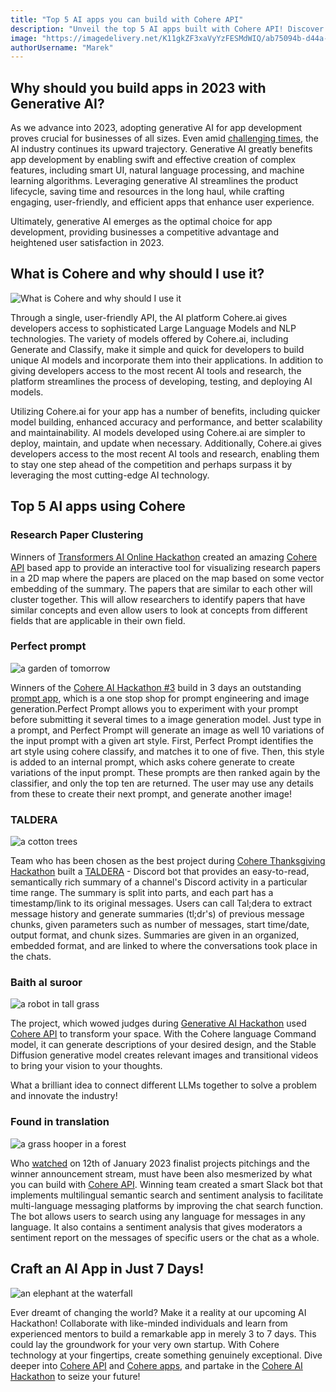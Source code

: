 ```yaml
---
title: "Top 5 AI apps you can build with Cohere API"
description: "Unveil the top 5 AI apps built with Cohere API! Discover ingenious ways to leverage Cohere's power, transforming your AI-driven app-making dreams into reality."
image: "https://imagedelivery.net/K11gkZF3xaVyYzFESMdWIQ/ab75094b-d44a-4cf7-ef5b-49a485a0be00/full"
authorUsername: "Marek"
---
```


## Why should you build apps in 2023 with Generative AI?

As we advance into 2023, adopting generative AI for app development proves crucial for businesses of all sizes. Even amid [challenging times](https://lablab.ai/blog/state-of-the-art-ai-jason-calacanis-the-greatest-startup-investor-of-all-time-number-one-prediction-for-2023), the AI industry continues its upward trajectory. Generative AI greatly benefits app development by enabling swift and effective creation of complex features, including smart UI, natural language processing, and machine learning algorithms. Leveraging generative AI streamlines the product lifecycle, saving time and resources in the long haul, while crafting engaging, user-friendly, and efficient apps that enhance user experience.

Ultimately, generative AI emerges as the optimal choice for app development, providing businesses a competitive advantage and heightened user satisfaction in 2023.

## What is Cohere and why should I use it?

<Img src="https://imagedelivery.net/K11gkZF3xaVyYzFESMdWIQ/367e1414-c290-49c9-0cf7-6944f5246600/full" alt="What is Cohere and why should I use it" />

Through a single, user-friendly API, the AI platform Cohere.ai gives developers access to sophisticated Large Language Models and NLP technologies. The variety of models offered by Cohere.ai, including Generate and Classify, make it simple and quick for developers to build unique AI models and incorporate them into their applications. In addition to giving developers access to the most recent AI tools and research, the platform streamlines the process of developing, testing, and deploying AI models.

Utilizing Cohere.ai for your app has a number of benefits, including quicker model building, enhanced accuracy and performance, and better scalability and maintainability. AI models developed using Cohere.ai are simpler to deploy, maintain, and update when necessary. Additionally, Cohere.ai gives developers access to the most recent AI tools and research, enabling them to stay one step ahead of the competition and perhaps surpass it by leveraging the most cutting-edge AI technology.

## Top 5 AI apps using Cohere

### Research Paper Clustering

Winners of [Transformers AI Online Hackathon](https://lablab.ai/event/transforming-with-transformers) created an amazing [Cohere API](https://lablab.ai/event/transforming-with-transformers/hummingbirds/Research%20Paper%20Clustering) based app to provide an interactive tool for visualizing research papers in a 2D map where the papers are placed on the map based on some vector embedding of the summary. The papers that are similar to each other will cluster together. This will allow researchers to identify papers that have similar concepts and even allow users to look at concepts from different fields that are applicable in their own field.

### Perfect prompt

<Img src="https://imagedelivery.net/K11gkZF3xaVyYzFESMdWIQ/5f753e13-4677-4186-843e-680388746500/full" alt="a garden of tomorrow" />

Winners of the [Cohere AI Hackathon #3](https://lablab.ai/event/cohere-ai-hackathon-classify) build in 3 days an outstanding [prompt app](https://lablab.ai/event/cohere-ai-hackathon-classify/AP/Perfect%20Prompt), which is a one stop shop for prompt engineering and image generation.Perfect Prompt allows you to experiment with your prompt before submitting it several times to a image generation model. Just type in a prompt, and Perfect Prompt will generate an image as well 10 variations of the input prompt with a given art style. First, Perfect Prompt identifies the art style using cohere classify, and matches it to one of five. Then, this style is added to an internal prompt, which asks cohere generate to create variations of the input prompt. These prompts are then ranked again by the classifier, and only the top ten are returned. The user may use any details from these to create their next prompt, and generate another image!

### TALDERA

<Img src="https://imagedelivery.net/K11gkZF3xaVyYzFESMdWIQ/d4b0579b-53b8-41b5-6628-2eb792490200/full" alt="a cotton trees" />

Team who has been chosen as the best project during [Cohere Thanksgiving Hackathon](https://lablab.ai/event/cohere-thanksgiving-hackathon) built a [TALDERA](https://lablab.ai/event/cohere-thanksgiving-hackathon/CloseAI%20Deceptacons/TALDERA) -  Discord bot that provides an easy-to-read, semantically rich summary of a channel's Discord activity in a particular time range. The summary is split into parts, and each part has a timestamp/link to its original messages. Users can call Tal;dera to extract message history and generate summaries (tl;dr's) of previous message chunks, given parameters such as number of messages, start time/date, output format, and chunk sizes. Summaries are given in an organized, embedded format, and are linked to where the conversations took place in the chats.

### Baith al suroor

<Img src="https://imagedelivery.net/K11gkZF3xaVyYzFESMdWIQ/45d8692b-3001-4757-f3e2-11081be08600/full" alt="a robot in tall grass" />

The project, which wowed judges during [Generative AI Hackathon](https://lablab.ai/event/generative-ai-hackathon) used [Cohere API](https://lablab.ai/event/generative-ai-hackathon/phoeniks/Baith%20al%20suroor) to transform your space. With the Cohere language Command model, it can generate descriptions of your desired design, and the Stable Diffusion generative model creates relevant images and transitional videos to bring your vision to your thoughts.

What a brilliant idea to connect different LLMs together to solve a problem and innovate the industry!

### Found in translation

<Img src="https://imagedelivery.net/K11gkZF3xaVyYzFESMdWIQ/eb36d989-c80a-4de4-922a-b60f9fc2de00/full" alt="a grass hooper in a forest" />

Who [watched](https://www.twitch.tv/videos/1705132592) on 12th of January 2023 finalist projects pitchings and the winner announcement stream, must have been also mesmerized by what you can build with [Cohere API](https://lablab.ai/event/semantic-search-hackathon/ratlabs/f). Winning team created a smart Slack bot that implements multilingual semantic search and sentiment analysis to facilitate multi-language messaging platforms by improving the chat search function. The bot allows users to search using any language for messages in any language. It also contains a sentiment analysis that gives moderators a sentiment report on the messages of specific users or the chat as a whole.

## Craft an AI App in Just 7 Days!

<Img src="https://imagedelivery.net/K11gkZF3xaVyYzFESMdWIQ/8e15c07a-0bef-4f6d-73b4-d87aebcec300/full" alt="an elephant at the waterfall" />

Ever dreamt of changing the world? Make it a reality at our upcoming AI Hackathon! Collaborate with like-minded individuals and learn from experienced mentors to build a remarkable app in merely 3 to 7 days. This could lay the groundwork for your very own startup. With Cohere technology at your fingertips, create something genuinely exceptional. Dive deeper into [Cohere API](https://lablab.ai/tech/cohere) and [Cohere apps](https://lablab.ai/tech/cohere), and partake in the [Cohere AI Hackathon](https://lablab.ai/event/cohere-hackathon) to seize your future!
